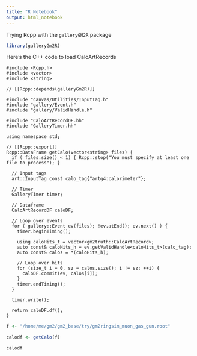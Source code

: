 ```yaml
---
title: "R Notebook"
output: html_notebook
---
```


Trying Rcpp with the `galleryGM2R` package

```r
library(galleryGm2R)
```

Here's the C++ code to load CaloArtRecords

```Rcpp
#include <Rcpp.h>
#include <vector>
#include <string>

// [[Rcpp::depends(galleryGm2R)]]

#include "canvas/Utilities/InputTag.h"
#include "gallery/Event.h"
#include "gallery/ValidHandle.h"

#include "CaloArtRecordDF.hh"
#include "GalleryTimer.hh"

using namespace std;

// [[Rcpp::export]]
Rcpp::DataFrame getCalo(vector<string> files) {
  if ( files.size() < 1) { Rcpp::stop("You must specify at least one file to process"); }
 
  // Input tags
  art::InputTag const calo_tag{"artg4:calorimeter"};
  
  // Timer
  GalleryTimer timer;
 
  // Dataframe
  CaloArtRecordDF caloDF;
 
  // Loop over events
  for ( gallery::Event ev(files); !ev.atEnd(); ev.next() ) {
    timer.beginTiming();
  
    using caloHits_t = vector<gm2truth::CaloArtRecord>;
    auto const& caloHits_h = ev.getValidHandle<caloHits_t>(calo_tag);
    auto const& calos = *(caloHits_h);
    
    // Loop over hits
    for (size_t i = 0, sz = calos.size(); i != sz; ++i) {
      caloDF.commit(ev, calos[i]);
    }
    timer.endTiming(); 
  }
  
  timer.write();
  
  return caloDF.df();
}
```

```r
f <- "/home/me/gm2/gm2_base/try/gm2ringsim_muon_gas_gun.root"
```

```r
calodf <- getCalo(f)
```


```r
calodf
```

